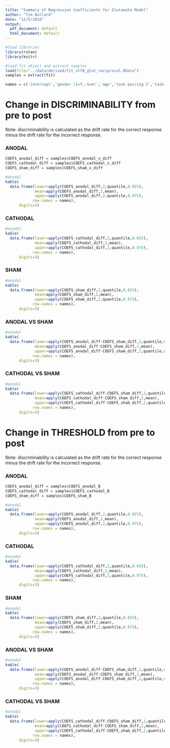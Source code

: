 ```yaml
---
title: "Summary of Regression Coefficients for Glutamate Model"
author: "Tim Ballard"
date: "12/5/2018"
output:
  pdf_document: default
  html_document: default
---
```


```r
#load libraries
library(rstan)
library(knitr)

#load fit object and extract samples
load(file="../data/derived/fit_vtfB_glut_reciprocal.RData")
samples = extract(fit)

names = c('intercept','gender (1=f,-1=m)','age','task pairing 2','task pairing 3','PFC greymatter','ratio')


```

# Change in DISCRIMINABILITY from pre to post

Note: discriminability is calculated as the drift rate for the correct response minus the drift rate for the incorrect response.

### ANODAL

```r


COEFS_anodal_diff = samples$COEFS_anodal_v_diff
COEFS_cathodal_diff = samples$COEFS_cathodal_v_diff
COEFS_sham_diff = samples$COEFS_sham_v_diff

#anodal
kable(
  data.frame(lower=apply(COEFS_anodal_diff,2,quantile,0.025),
             mean=apply(COEFS_anodal_diff,2,mean),
             upper=apply(COEFS_anodal_diff,2,quantile,0.975),
            row.names = names),
      digits=3)

```

### CATHODAL

```r

#anodal
kable(
  data.frame(lower=apply(COEFS_cathodal_diff,2,quantile,0.025),
             mean=apply(COEFS_cathodal_diff,2,mean),
             upper=apply(COEFS_cathodal_diff,2,quantile,0.975),
            row.names = names),
      digits=3)

```

### SHAM

```r

#anodal
kable(
  data.frame(lower=apply(COEFS_sham_diff,2,quantile,0.025),
             mean=apply(COEFS_sham_diff,2,mean),
             upper=apply(COEFS_sham_diff,2,quantile,0.975),
            row.names = names),
      digits=3)

```


### ANODAL VS SHAM

```r

#anodal
kable(
  data.frame(lower=apply(COEFS_anodal_diff-COEFS_sham_diff,2,quantile,0.025),
             mean=apply(COEFS_anodal_diff-COEFS_sham_diff,2,mean),
             upper=apply(COEFS_anodal_diff-COEFS_sham_diff,2,quantile,0.975),
            row.names = names),
      digits=3)

```


### CATHODAL VS SHAM

```r

#anodal
kable(
  data.frame(lower=apply(COEFS_cathodal_diff-COEFS_sham_diff,2,quantile,0.025),
             mean=apply(COEFS_cathodal_diff-COEFS_sham_diff,2,mean),
             upper=apply(COEFS_cathodal_diff-COEFS_sham_diff,2,quantile,0.975),
            row.names = names),
      digits=3)

```


# Change in THRESHOLD from pre to post

Note: discriminability is calculated as the drift rate for the correct response minus the drift rate for the incorrect response.

### ANODAL

```r


COEFS_anodal_diff = samples$COEFS_anodal_B
COEFS_cathodal_diff = samples$COEFS_cathodal_B
COEFS_sham_diff = samples$COEFS_sham_B

#anodal
kable(
  data.frame(lower=apply(COEFS_anodal_diff,2,quantile,0.025),
             mean=apply(COEFS_anodal_diff,2,mean),
             upper=apply(COEFS_anodal_diff,2,quantile,0.975),
            row.names = names),
      digits=3)

```

### CATHODAL

```r

#anodal
kable(
  data.frame(lower=apply(COEFS_cathodal_diff,2,quantile,0.025),
             mean=apply(COEFS_cathodal_diff,2,mean),
             upper=apply(COEFS_cathodal_diff,2,quantile,0.975),
            row.names = names),
      digits=3)

```

### SHAM

```r

#anodal
kable(
  data.frame(lower=apply(COEFS_sham_diff,2,quantile,0.025),
             mean=apply(COEFS_sham_diff,2,mean),
             upper=apply(COEFS_sham_diff,2,quantile,0.975),
            row.names = names),
      digits=3)

```


### ANODAL VS SHAM

```r

#anodal
kable(
  data.frame(lower=apply(COEFS_anodal_diff-COEFS_sham_diff,2,quantile,0.025),
             mean=apply(COEFS_anodal_diff-COEFS_sham_diff,2,mean),
             upper=apply(COEFS_anodal_diff-COEFS_sham_diff,2,quantile,0.975),
            row.names = names),
      digits=3)

```


### CATHODAL VS SHAM

```r

#anodal
kable(
  data.frame(lower=apply(COEFS_cathodal_diff-COEFS_sham_diff,2,quantile,0.025),
             mean=apply(COEFS_cathodal_diff-COEFS_sham_diff,2,mean),
             upper=apply(COEFS_cathodal_diff-COEFS_sham_diff,2,quantile,0.975),
            row.names = names),
      digits=3)

```


